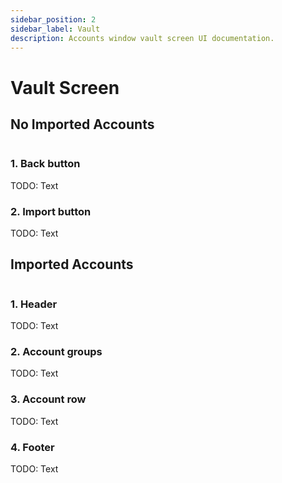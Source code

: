 ```yaml
---
sidebar_position: 2
sidebar_label: Vault
description: Accounts window vault screen UI documentation.
---
```



# Vault Screen

## No Imported Accounts

<Img url="/img/ui/ui-accounts-vault-01.png" maxHeight="400px" />

### 1. Back button

TODO: Text

### 2. Import button

TODO: Text

## Imported Accounts

<Img url="/img/ui/ui-accounts-vault-02.png" maxHeight="476px" />

### 1. Header

TODO: Text

### 2. Account groups

TODO: Text

### 3. Account row

TODO: Text

### 4. Footer

TODO: Text